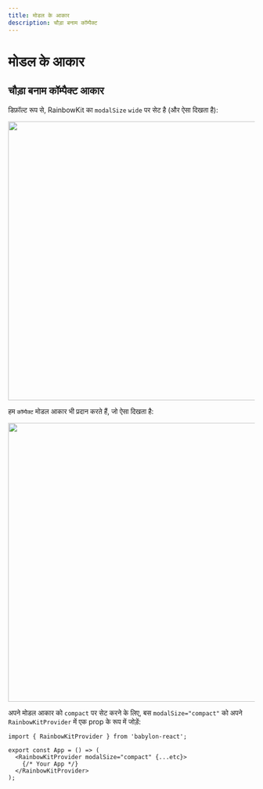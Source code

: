 ```yaml
---
title: मोडल के आकार
description: चौड़ा बनाम कॉम्पैक्ट
---
```


# मोडल के आकार

## चौड़ा बनाम कॉम्पैक्ट आकार

डिफ़ॉल्ट रूप से, RainbowKit का `modalSize` `wide` पर सेट है (और ऐसा दिखता है):

<Img src="/modal-default.png" height="569" width="1029" />

हम `कॉम्पैक्ट` मोडल आकार भी प्रदान करते हैं, जो ऐसा दिखता है:

<Img src="/modal-compact.png" height="569" width="1029" />

अपने मोडल आकार को `compact` पर सेट करने के लिए, बस `modalSize="compact"` को अपने `RainbowKitProvider` में एक prop के रूप में जोड़ें:

```tsx
import { RainbowKitProvider } from 'babylon-react';

export const App = () => (
  <RainbowKitProvider modalSize="compact" {...etc}>
    {/* Your App */}
  </RainbowKitProvider>
);
```
